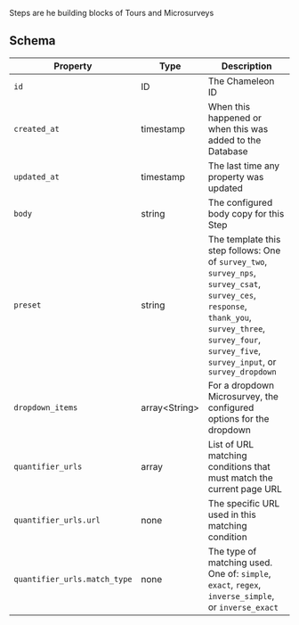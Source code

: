 Steps are he building blocks of Tours and Microsurveys

## Schema

| Property | Type | Description |
| --- | --- | --- |
| `id` | ID | The Chameleon ID |
| `created_at` | timestamp | When this happened or when this was added to the Database |
| `updated_at` | timestamp | The last time any property was updated |
| `body` | string | The configured body copy for this Step |
| `preset` | string | The template this step follows: One of `survey_two`, `survey_nps`, `survey_csat`, `survey_ces`, `response`, `thank_you`, `survey_three`, `survey_four`, `survey_five`, `survey_input`, or `survey_dropdown` |
| `dropdown_items` | array&lt;String&gt; | For a dropdown Microsurvey, the configured options for the dropdown |
| `quantifier_urls` | array | List of URL matching conditions that must match the current page URL |
| `quantifier_urls.url` | none | The specific URL used in this matching condition |
| `quantifier_urls.match_type` | none | The type of matching used. One of: `simple`, `exact`, `regex`, `inverse_simple`, or `inverse_exact` |

